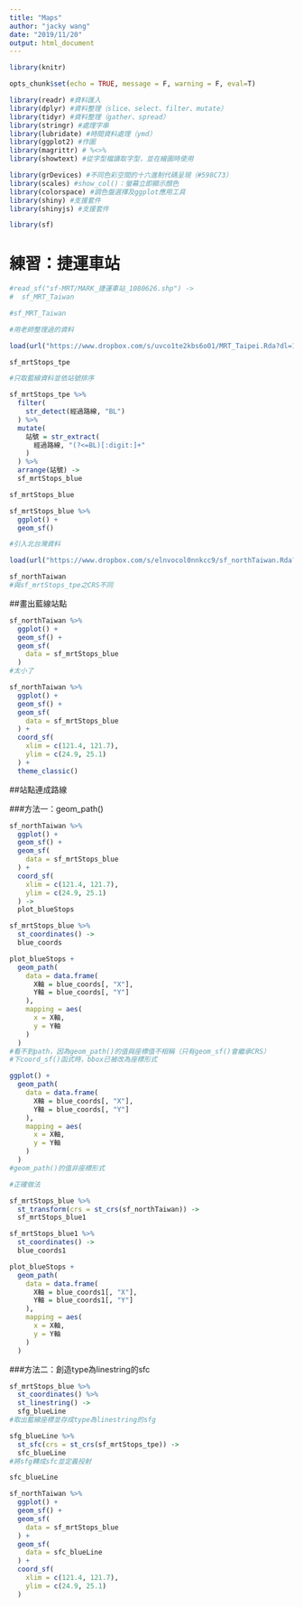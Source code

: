 ```yaml
---
title: "Maps"
author: "jacky wang"
date: "2019/11/20"
output: html_document
---
```


```r

library(knitr)

opts_chunk$set(echo = TRUE, message = F, warning = F, eval=T)

```

```r

library(readr) #資料匯入
library(dplyr) #資料整理（slice、select、filter、mutate）
library(tidyr) #資料整理（gather、spread）
library(stringr) #處理字串
library(lubridate) #時間資料處理（ymd）
library(ggplot2) #作圖
library(magrittr) # %<>%
library(showtext) #從字型檔讀取字型，並在繪圖時使用

library(grDevices) #不同色彩空間的十六進制代碼呈現（#598C73）
library(scales) #show_col()：螢幕立即顯示顏色
library(colorspace) #調色盤選擇及ggplot應用工具
library(shiny) #支援套件
library(shinyjs) #支援套件

```


```r

library(sf)

```



# 練習：捷運車站

```r

#read_sf("sf-MRT/MARK_捷運車站_1080626.shp") -> 
#  sf_MRT_Taiwan

#sf_MRT_Taiwan

```

```r

#用老師整理過的資料

load(url("https://www.dropbox.com/s/uvco1te2kbs6o01/MRT_Taipei.Rda?dl=1"))

sf_mrtStops_tpe

```

```r

#只取藍線資料並依站號排序

sf_mrtStops_tpe %>% 
  filter(
    str_detect(經過路線, "BL")
  ) %>% 
  mutate(
    站號 = str_extract(
      經過路線, "(?<=BL)[:digit:]+"
    )
  ) %>% 
  arrange(站號) -> 
  sf_mrtStops_blue

sf_mrtStops_blue

```

```r

sf_mrtStops_blue %>% 
  ggplot() + 
  geom_sf()

```

```r

#引入北台灣資料

load(url("https://www.dropbox.com/s/elnvocol0nnkcc9/sf_northTaiwan.Rda?dl=1"))

```

```r

sf_northTaiwan
#與sf_mrtStops_tpe之CRS不同

```

##畫出藍線站點

```r

sf_northTaiwan %>% 
  ggplot() + 
  geom_sf() + 
  geom_sf(
    data = sf_mrtStops_blue
  )
#太小了

```

```r

sf_northTaiwan %>% 
  ggplot() + 
  geom_sf() + 
  geom_sf(
    data = sf_mrtStops_blue
  ) + 
  coord_sf(
    xlim = c(121.4, 121.7), 
    ylim = c(24.9, 25.1)
  ) + 
  theme_classic()

```

##站點連成路線

###方法一：geom_path()

```r

sf_northTaiwan %>% 
  ggplot() + 
  geom_sf() + 
  geom_sf(
    data = sf_mrtStops_blue
  ) + 
  coord_sf(
    xlim = c(121.4, 121.7), 
    ylim = c(24.9, 25.1)
  ) -> 
  plot_blueStops

sf_mrtStops_blue %>% 
  st_coordinates() ->
  blue_coords

plot_blueStops + 
  geom_path(
    data = data.frame(
      X軸 = blue_coords[, "X"], 
      Y軸 = blue_coords[, "Y"]
    ), 
    mapping = aes(
      x = X軸, 
      y = Y軸
    )
  )
#看不到path，因為geom_path()的值與座標值不相稱（只有geom_sf()會繼承CRS）
#下coord_sf()函式時，bbox已被改為座標形式

```

```r

ggplot() + 
  geom_path(
    data = data.frame(
      X軸 = blue_coords[, "X"], 
      Y軸 = blue_coords[, "Y"]
    ), 
    mapping = aes(
      x = X軸, 
      y = Y軸
    )
  )
#geom_path()的值非座標形式

```

```r

#正確做法

sf_mrtStops_blue %>% 
  st_transform(crs = st_crs(sf_northTaiwan)) -> 
  sf_mrtStops_blue1

sf_mrtStops_blue1 %>% 
  st_coordinates() -> 
  blue_coords1

plot_blueStops + 
  geom_path(
    data = data.frame(
      X軸 = blue_coords1[, "X"], 
      Y軸 = blue_coords1[, "Y"]
    ), 
    mapping = aes(
      x = X軸, 
      y = Y軸
    )
  )


```

###方法二：創造type為linestring的sfc

```r

sf_mrtStops_blue %>% 
  st_coordinates() %>% 
  st_linestring() -> 
  sfg_blueLine
#取出藍線座標並存成type為linestring的sfg

sfg_blueLine %>% 
  st_sfc(crs = st_crs(sf_mrtStops_tpe)) -> 
  sfc_blueLine
#將sfg轉成sfc並定義投射

sfc_blueLine

sf_northTaiwan %>% 
  ggplot() + 
  geom_sf() + 
  geom_sf(
    data = sf_mrtStops_blue
  ) + 
  geom_sf(
    data = sfc_blueLine
  ) + 
  coord_sf(
    xlim = c(121.4, 121.7), 
    ylim = c(24.9, 25.1)
  )

```



